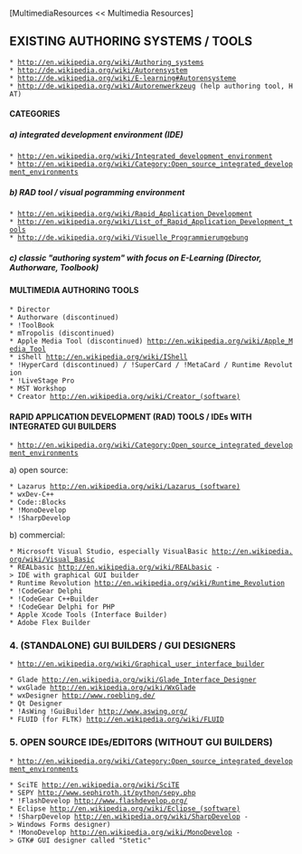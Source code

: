 [MultimediaResources << Multimedia Resources]

==EXISTING AUTHORING SYSTEMS / TOOLS==

 * [[http://en.wikipedia.org/wiki/Authoring_systems]]
 * [[http://de.wikipedia.org/wiki/Autorensystem]]
 * [[http://de.wikipedia.org/wiki/E-learning#Autorensysteme]]
 * [[http://de.wikipedia.org/wiki/Autorenwerkzeug]] (help authoring tool, HAT)

====CATEGORIES====

=====a) integrated development environment (IDE)=====
 * [[http://en.wikipedia.org/wiki/Integrated_development_environment]]
 * [[http://en.wikipedia.org/wiki/Category:Open_source_integrated_development_environments]]
=====b) RAD tool / visual pogramming environment=====
 * [[http://en.wikipedia.org/wiki/Rapid_Application_Development]]
 * [[http://en.wikipedia.org/wiki/List_of_Rapid_Application_Development_tools]]
 * [[http://de.wikipedia.org/wiki/Visuelle_Programmierumgebung]]
=====c) classic "authoring system" with focus on E-Learning (Director, Authorware, Toolbook)=====

====MULTIMEDIA AUTHORING TOOLS====
 * Director
 * Authorware (discontinued)
 * !ToolBook
 * mTropolis (discontinued)
 * Apple Media Tool (discontinued) [[http://en.wikipedia.org/wiki/Apple_Media_Tool]]
 * iShell [[http://en.wikipedia.org/wiki/IShell]]
 * !HyperCard (discontinued) / !SuperCard / !MetaCard / Runtime Revolution
 * !LiveStage Pro
 * MST Workshop
 * Creator [[http://en.wikipedia.org/wiki/Creator_(software)]]

====RAPID APPLICATION DEVELOPMENT (RAD) TOOLS / IDEs WITH INTEGRATED GUI BUILDERS====
 * [[http://en.wikipedia.org/wiki/Category:Open_source_integrated_development_environments]]

a) open source:
 * Lazarus [[http://en.wikipedia.org/wiki/Lazarus_(software)]]
 * wxDev-C++
 * Code::Blocks
 * !MonoDevelop
 * !SharpDevelop

b) commercial:
 * Microsoft Visual Studio, especially VisualBasic [[http://en.wikipedia.org/wiki/Visual_Basic]]
 * REALbasic [[http://en.wikipedia.org/wiki/REALbasic]] -> IDE with graphical GUI builder
 * Runtime Revolution [[http://en.wikipedia.org/wiki/Runtime_Revolution]]
 * !CodeGear Delphi
 * !CodeGear C++Builder
 * !CodeGear Delphi for PHP
 * Apple Xcode Tools (Interface Builder)
 * Adobe Flex Builder

===4. (STANDALONE) GUI BUILDERS / GUI DESIGNERS===
 * [[http://en.wikipedia.org/wiki/Graphical_user_interface_builder]]

 * Glade [[http://en.wikipedia.org/wiki/Glade_Interface_Designer]]
 * wxGlade [[http://en.wikipedia.org/wiki/WxGlade]]
 * wxDesigner [[http://www.roebling.de/]]
 * Qt Designer
 * !AsWing !GuiBuilder [[http://www.aswing.org/]]
 * FLUID (for FLTK) [[http://en.wikipedia.org/wiki/FLUID]]

===5. OPEN SOURCE IDEs/EDITORS (WITHOUT GUI BUILDERS)===
 * [[http://en.wikipedia.org/wiki/Category:Open_source_integrated_development_environments]]

 * SciTE [[http://en.wikipedia.org/wiki/SciTE]]
 * SEPY [[http://www.sephiroth.it/python/sepy.php]]
 * !FlashDevelop [[http://www.flashdevelop.org/]]
 * Eclipse [[http://en.wikipedia.org/wiki/Eclipse_(software)]]
 * !SharpDevelop [[http://en.wikipedia.org/wiki/SharpDevelop]] -> Windows Forms designer)
 * !MonoDevelop [[http://en.wikipedia.org/wiki/MonoDevelop]] -> GTK# GUI designer called "Stetic"